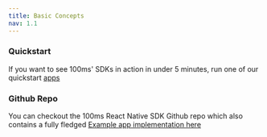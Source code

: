 ---
title: Basic Concepts
nav: 1.1
---

<Content alias="basics" />

### Quickstart

If you want to see 100ms' SDKs in action in under 5 minutes, run one of our quickstart [apps](../guides/quickstart)

### Github Repo 
You can checkout the 100ms React Native SDK Github repo which also contains a fully fledged [Example app implementation here](https://github.com/100mslive/react-native-hms/) 
